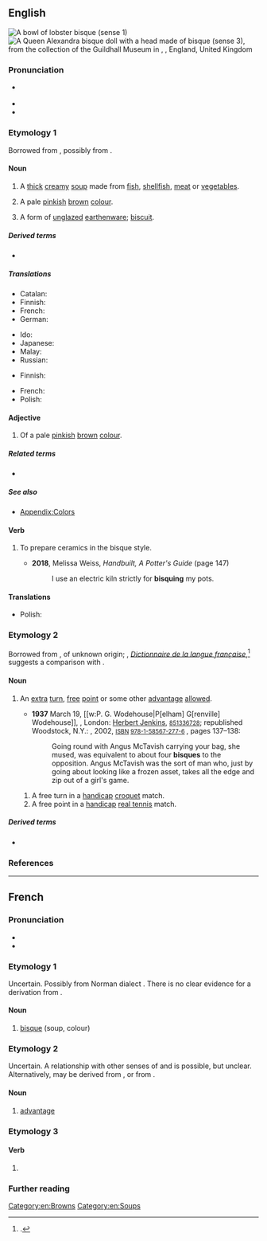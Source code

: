 {{also|bisqué}}
==English==
{{was wotd|2016|June|6}}
{{wikipedia}}
[[File:Lobster bisque.jpg|thumb|A bowl of lobster bisque ''(sense 1)'']]
[[File:Guildhall Museum Collection 1-2 Queen Alexandra 1-3 Schoenau & Hoffmeister E20C Bisque with wood& comp limbs 3156.JPG|thumb|A Queen Alexandra [[bisque doll]] with a head made of bisque ''(sense 3)'', from the collection of the [[w:Rochester Guildhall|Guildhall Museum]] in {{w|Rochester}}, {{w|Kent}}, England, United Kingdom]]

===Pronunciation===
* {{a|RP|GA}} {{IPA|en|/bɪsk/}}
* {{audio|en|LL-Q1860 (eng)-Vealhurl-bisque.wav |Audio (UK)}}
* {{rhymes|en|ɪk}}

===Etymology 1===
Borrowed from {{bor|en|fr|bisque}}, possibly from {{m|fr|Biscaye}}.

====Noun====
{{en-noun|~}}

# A [[thick]] [[creamy]] [[soup]] made from [[fish]], [[shellfish]], [[meat]] or [[vegetable]]s.
#: {{ux|en|lobster '''bisque'''}}
# A pale [[pink]]ish [[brown]] [[colour]].
#: {{color panel|FFE4C4}}
# {{lb|en|ceramics}} A form of [[unglazed]] [[earthenware]]; [[biscuit]].

=====Derived terms=====
* {{l|en|bisque doll}}

=====Translations=====
{{trans-top|thick creamy soup}}
* Catalan: {{t|ca|bisque|f}}
* Finnish: {{t|fi|bisque}}
* French: {{t+|fr|bisque|f}}
* German: {{t|de|Bisque|f}}
{{trans-mid}}
* Ido: {{t+|io|bisko}}
* Japanese: {{t|ja|ビスク|tr=bisuku}}
* Malay: {{t|ms|biska}}
* Russian: {{t+|ru|густо́й}} {{t+|ru|суп|m}}
{{trans-bottom}}

{{trans-top|form of unglazed earthenware}}
* Finnish: {{t|fi|bisque}}
{{trans-mid}}
* French: {{t+|fr|biscuit|m}}
* Polish: {{t|pl|biskwit|m}}
{{trans-bottom}}

====Adjective====
{{en-adj|-}}

# Of a pale [[pink]]ish [[brown]] [[colour]].

=====Related terms=====
* {{l|en|biscuit|pos=adjective}}

=====See also=====
* [[Appendix:Colors]]

====Verb====
{{en-verb}}

# {{lb|en|transitive}} To prepare ceramics in the bisque style.
#* '''2018''', Melissa Weiss, ''Handbuilt, A Potter's Guide'' (page 147)
#*: I use an electric kiln strictly for '''bisquing''' my pots.

====Translations====
{{trans-top}}
{{trans-mid}}
* Polish: {{t|pl|biskwitować|impf}}
{{trans-bottom}}

===Etymology 2===
Borrowed from {{bor|en|fr|bisque}}, of unknown origin; {{w|Émile Littré}}, ''[[w:Dictionnaire de la langue française (Littré)|Dictionnaire de la langue française]]'',<ref>{{cite-book|author=Émile Littré|authorlink=Émile Littré|title=[[w:Dictionnaire de la langue française (Littré)|Dictionnaire de la langue française contenant la nomenclature, la grammaire, la signification des mots, la partie historique, l'etymologie]]|location=Paris|publisher=[[w:Hachette (publisher)|Hachette]]|year=1863–1872|oclc=683360373}}.</ref> suggests a comparison with {{cog|es|bisca||gambling house, gambling den}}.

====Noun====
{{en-noun}}

# {{lb|en|sports}} An [[extra]] [[turn]], [[free]] [[point]] or some other [[advantage]] [[allowed]].
#* '''1937''' March 19, [[w:P. G. Wodehouse|P[elham] G[renville] Wodehouse]], ''{{w|Lord Emsworth and Others}}'', London: [[w:Barrie & Jenkins|Herbert Jenkins]], <small>{{w|OCLC}} [http://www.worldcat.org/oclc/851336728 851336728]</small>; republished Woodstock, N.Y.: {{w|The Overlook Press}}, 2002, <small>[[w:International Standard Book Number|ISBN]] [[Special:BookSources/9781585672776|978-1-58567-277-6]] </small>, pages 137–138:
#*: Going round with Angus McTavish carrying your bag, she mused, was equivalent to about four '''bisques''' to the opposition. Angus McTavish was the sort of man who, just by going about looking like a frozen asset, takes all the edge and zip out of a girl's game.
## A free turn in a [[handicap]] [[croquet]] match.
## A free point in a [[handicap]] [[real tennis]] match.

=====Derived terms=====
* {{l|en|bisquer}}

===References===
<references />

[[Category:en:Browns]]
[[Category:en:Soups]]

----

==French==

===Pronunciation===
* {{fr-IPA}}
* {{homophones|fr|bisquent|bisques}}

===Etymology 1===
Uncertain. Possibly from Norman dialect {{m|fr|bisque||bitter drink}}. There is no clear evidence for a derivation from {{w|Biscay}}.

====Noun====
{{fr-noun|f}}

# [[#English|bisque]] (soup, colour)

===Etymology 2===
Uncertain. A relationship with other senses of {{m|fr|bisque}} and {{m|fr|bisquer}} is possible, but unclear. Alternatively, may be derived from {{der|fr|it|bisca||gambling den}}, or from {{der|fr|ML.|biscator||gambler}}.

====Noun====
{{fr-noun|f}}

# {{lb|fr|tennis}} [[advantage]]

===Etymology 3===
{{nonlemma}}

====Verb====
{{head|fr|verb form}}

# {{inflection of|fr|bisquer||1//3|s|pres|ind//sub|;|2|s|imp}}

===Further reading===
{{R:TLFi}}